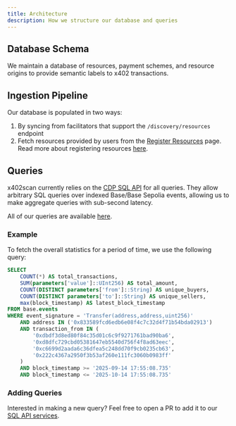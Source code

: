 ```yaml
---
title: Architecture
description: How we structure our database and queries
---
```



## Database Schema

We maintain a database of resources, payment schemes, and resource origins to provide semantic labels to x402 transactions.

<DatabaseSchema />

## Ingestion Pipeline

Our database is populated in two ways:

1. By syncing from facilitators that support the `/discovery/resources` endpoint
2. Fetch resources provided by users from the [Register Resources](https://x402.xyz/resources/register) page. Read more about registering resources [here](https://x402.xyz/resources/register).

## Queries

x402scan currently relies on the [CDP SQL API](https://docs.cdp.coinbase.com/x402/welcome) for all queries. They allow arbitrary SQL queries over indexed Base/Base Sepolia events, allowing us to make aggregate queries with sub-second latency.

All of our queries are available [here](https://github.com/Merit-Systems/x402scan/tree/main/src/services/cdp/sql).

### Example

To fetch the overall statistics for a period of time, we use the following query:

```sql
SELECT
    COUNT(*) AS total_transactions,
    SUM(parameters['value']::UInt256) AS total_amount,
    COUNT(DISTINCT parameters['from']::String) AS unique_buyers,
    COUNT(DISTINCT parameters['to']::String) AS unique_sellers,
    max(block_timestamp) AS latest_block_timestamp
FROM base.events
WHERE event_signature = 'Transfer(address,address,uint256)'
    AND address IN ('0x833589fcd6edb6e08f4c7c32d4f71b54bda02913')
    AND transaction_from IN (
        '0xdbdf3d8ed80f84c35d01c6c9f9271761bad90ba6',
        '0xd8dfc729cbd05381647eb5540d756f4f8ad63eec',
        '0xc6699d2aada6c36dfea5c248dd70f9cb0235cb63',
        '0x222c4367a2950f3b53af260e111fc3060b0983ff'
    )
    AND block_timestamp >= '2025-09-14 17:55:08.735'
    AND block_timestamp <= '2025-10-14 17:55:08.735'
```

### Adding Queries

Interested in making a new query? Feel free to open a PR to add it to our [SQL API services](https://github.com/Merit-Systems/x402scan/tree/main/src/services/cdp/sql).
